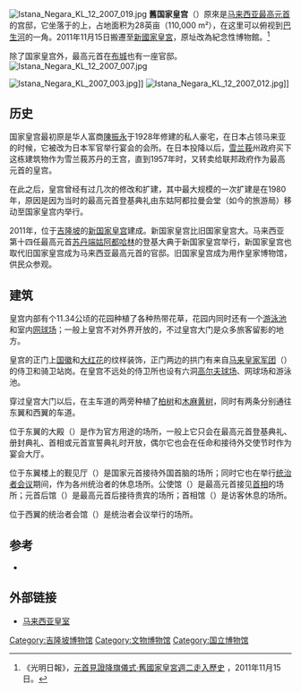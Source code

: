 {{noteTA 
|G1=melayu
|1=zh-hans:元首后; zh-hant:元首后; 
}}
{{coord|3.132487|N|101.695703|E|region:MY_type:landmark|display=title}}[[File:Istana_Negara_KL_12_2007_019.jpg|thumb]]
'''舊国家皇宫'''（{{lang-ms|Istana Negara}}）原來是[[马来西亚最高元首|马来西亚最高元首]]的宫邸，它坐落于{{le|賽布特拉路|Jalan Syed Putra}}的{{le|八打灵山|Bukit Petaling}}上，占地面积为28英亩（110,000 m²），在这里可以俯视到[[巴生河|巴生河]]的一角。2011年11月15日搬遷至[[國家皇宮_(吉隆坡)|新國家皇宮]]，原址改為紀念性博物館。<ref>《光明日報》，[http://www.guangming.com.my/node/118574 元首見證降旗儀式‧舊國家皇宮週二走入歷史] {{Wayback|url=http://www.guangming.com.my/node/118574 |date=20120117060224 }}，2011年11月15日。</ref>

除了国家皇宫外，最高元首在[[布城|布城]]也有一座{{le|美拉华蒂皇宫|Istana Melawati}}官邸。
[[File:Istana_Negara_KL_12_2007_007.jpg|thumb]]
{{Location map
|Malaysia Kuala Lumpur
|label=旧国家皇宫
|lat=3.132487
|long=101.695703
|position=right
|width=200
|float=
|background=
|caption =旧国家皇宫在[[吉隆坡|吉隆坡]]的位置 }}
{{Location map
|Malaysia Kuala Lumpur central
|label=旧国家皇宫
|lat=3.132487
|long=101.695703
|position=right
|width=250
|float=left
|background=
|caption =旧国家皇宫在吉隆坡市中心的位置 }}

[[File:Istana_Negara_KL_2007_003.jpg|thumb]]]]
[[File:Istana_Negara_KL_12_2007_012.jpg|thumb]]]]

==历史==
国家皇宫最初原是华人富商[[陳振永|陳振永]]于1928年修建的私人豪宅，在日本占领马来亚的时候，它被改为日本军官举行宴会的会所。在日本投降以后，[[雪兰莪|雪兰莪]]州政府买下这栋建筑物作为雪兰莪苏丹的王宫，直到1957年时，又转卖给联邦政府作为最高元首的皇宫。

在此之后，皇宫曾经有过几次的修改和扩建，其中最大规模的一次扩建是在1980年，原因是因为当时的最高元首登基典礼由东姑阿都拉曼会堂（如今的旅游局）移动至国家皇宫内举行。

2011年，位于[[吉隆坡|吉隆坡]]{{le|大使路|Jalan Duta}}的[[国家皇宫_(吉隆坡)|新国家皇宫]]建成。新国家皇宫比旧国家皇宫大。马来西亚第十四任最高元首[[苏丹端姑阿都哈林|苏丹端姑阿都哈林]]的登基大典于新国家皇宫举行，新国家皇宫也取代旧国家皇宫成为马来西亚最高元首的官邸。旧国家皇宫成为用作皇家博物馆，供民众参观。

==建筑==
皇宫内部有个11.34公顷的花园种植了各种热带花草，花园内同时还有一个[[游泳池|游泳池]]和室内[[网球场|网球场]]；一般上皇宫不对外界开放的，不过皇宫大门是众多旅客留影的地方。

皇宫的正门上[[马来西亚国徽|国徽]]和[[朱槿|大红花]]的纹样装饰，正门两边的拱门有来自[[马来皇家军团|马来皇家军团]]（{{lang|ms|Rejimen Askar Melayu Diraja}}）的侍卫和骑卫站岗。在皇宫不远处的侍卫所也设有六洞[[高尔夫球场|高尔夫球场]]、网球场和游泳池。

穿过皇宫大门以后，在主车道的两旁种植了[[柏树|柏树]]和[[木麻黄树|木麻黄树]]，同时有两条分别通往东翼和西翼的车道。

位于东翼的大殿（{{lang|ms|Balairong Seri}}）是作为官方用途的场所，一般上它只会在最高元首登基典礼、册封典礼、首相或元首宣誓典礼时开放，偶尔它也会在任命和接待外交使节时作为宴会大厅。

位于东翼楼上的觐见厅（{{lang|ms|Dewan Mengadap}}）是国家元首接待外国首脑的场所；同时它也在举行[[统治者会议|统治者会议]]期间，作为各州统治者的休息场所。公使馆（{{lang|ms|Bilik Duta}}）是最高元首接见[[马来西亚首相|首相]]的场所；元首后馆（{{lang|ms|Bilik Permaisuri}}）是最高元首后接待贵宾的场所；首相馆（{{lang|ms|Bilik Menteri}}）是访客休息的场所。

位于西翼的统治者会馆（{{lang|ms|Bilik Mesyuarat Raja-raja}}）是统治者会议举行的场所。

==参考==
<references/> 
*{{cite book | title=Pameran Raja Kita| last=bin Haji Taha| first=Adi| date=2004| pages=| publisher=Department of Museums and Antiquities, Malaysia| location=Kuala Lumpur| id=ISBN 967-9935-17-5}}

==外部链接==
{{commonscat|Istana Negara, Kuala Lumpur}}
*[https://web.archive.org/web/20060406070743/http://www.malaysianmonarchy.org.my/ 马来西亚皇室]

[[Category:吉隆坡博物馆|Category:吉隆坡博物馆]]
[[Category:文物博物馆|Category:文物博物馆]]
[[Category:国立博物馆|Category:国立博物馆]]
